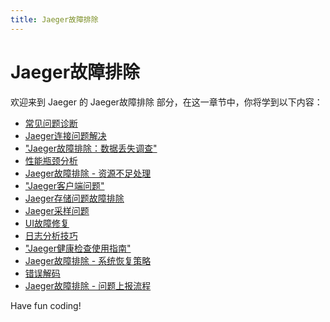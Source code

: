 ```yaml
---
title: Jaeger故障排除
---
```


# Jaeger故障排除

欢迎来到 Jaeger 的 Jaeger故障排除 部分，在这一章节中，你将学到以下内容：

- [常见问题诊断](./0-faq-diagnostics.mdx)
- [Jaeger连接问题解决](./1-troubleshooting-connection-issues.mdx)
- ["Jaeger故障排除：数据丢失调查"](./2-data-loss-investigation.mdx)
- [性能瓶颈分析](./3-performance-bottleneck-analysis.mdx)
- [Jaeger故障排除 - 资源不足处理](./4-dealing-with-insufficient-resources.mdx)
- ["Jaeger客户端问题"](./5-client-issues.mdx)
- [Jaeger存储问题故障排除](./6-storage-issues.mdx)
- [Jaeger采样问题](./7-sampling-questions.mdx)
- [UI故障修复](./8-ui-troubleshooting.mdx)
- [日志分析技巧](./9-log-analysis-tips.mdx)
- ["Jaeger健康检查使用指南"](./10-health-check-usage.mdx)
- [Jaeger故障排除 - 系统恢复策略](./11-system-recovery-strategy.mdx)
- [错误解码](./12-error-decoding.mdx)
- [Jaeger故障排除 - 问题上报流程](./13-issue-escalation-process.mdx)

Have fun coding!